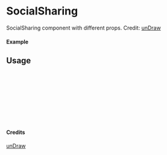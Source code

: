
<Meta of={SocialSharing} title="unDraw/SocialSharing" />

# SocialSharing

SocialSharing component with different props.
Credit: [unDraw](https://undraw.co/illustrations)

#### Example

<Canvas of={SocialSharing.Primary} />

## Usage

```ts
import { SocialSharing } from "yadl-ui";

const Example = () => {
  return (
      <SocialSharing />
  );
};

export default Example;
```

#### Credits
[unDraw](https://undraw.co/illustrations)
